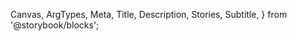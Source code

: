   Canvas,
  ArgTypes,
  Meta,
  Title,
  Description,
  Stories,
  Subtitle,
} from '@storybook/blocks';

<Meta of={AtomicCommerceTimeframeFacet} />

<Title />
<Subtitle>
  <Description />
</Subtitle>

<Canvas
  additionalActions={[
    {
      title: 'Open in GitHub',
      onClick: () => {
        window.open(
          'https://github.com/coveo/ui-kit/blob/master/packages/atomic/src/components/commerce/atomic-commerce-timeframe-facet/atomic-commerce-timeframe-facet.ts',
          '_blank'
        );
      },
    },
  ]}
  of={AtomicCommerceTimeframeFacet.Default}
/>

## Usage

This component is not meant to be used directly in the layout. You should use the `<atomic-commerce-facets>` component instead, which will automatically render the appropriate facets.

```html
<atomic-commerce-interface>
  ...
  <atomic-layout-section section="facets">
    <atomic-commerce-facets></atomic-commerce-facets>
  </atomic-layout-section>
</atomic-commerce-interface>
```

## Examples

<Stories title={''} />

## Reference

<ArgTypes />
